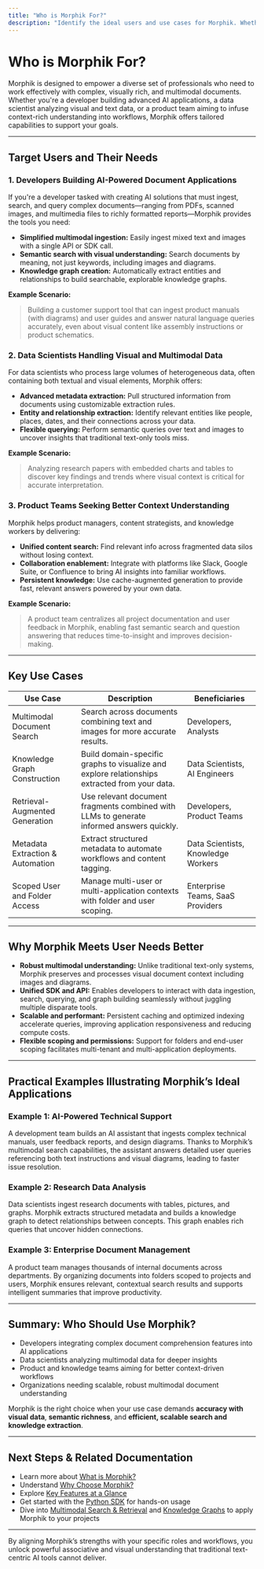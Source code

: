 ```yaml
---
title: "Who is Morphik For?"
description: "Identify the ideal users and use cases for Morphik. Whether you’re a developer building AI-powered document applications, a data scientist handling visual data, or a product team seeking better context understanding in your workflows, Morphik is built to support you. Example scenarios illustrate its optimal application."
---
```


# Who is Morphik For?

Morphik is designed to empower a diverse set of professionals who need to work effectively with complex, visually rich, and multimodal documents. Whether you're a developer building advanced AI applications, a data scientist analyzing visual and text data, or a product team aiming to infuse context-rich understanding into workflows, Morphik offers tailored capabilities to support your goals.

---

## Target Users and Their Needs

### 1. Developers Building AI-Powered Document Applications

If you're a developer tasked with creating AI solutions that must ingest, search, and query complex documents—ranging from PDFs, scanned images, and multimedia files to richly formatted reports—Morphik provides the tools you need:

- **Simplified multimodal ingestion:** Easily ingest mixed text and images with a single API or SDK call.
- **Semantic search with visual understanding:** Search documents by meaning, not just keywords, including images and diagrams.
- **Knowledge graph creation:** Automatically extract entities and relationships to build searchable, explorable knowledge graphs.

**Example Scenario:**

> Building a customer support tool that can ingest product manuals (with diagrams) and user guides and answer natural language queries accurately, even about visual content like assembly instructions or product schematics.

### 2. Data Scientists Handling Visual and Multimodal Data

For data scientists who process large volumes of heterogeneous data, often containing both textual and visual elements, Morphik offers:

- **Advanced metadata extraction:** Pull structured information from documents using customizable extraction rules.
- **Entity and relationship extraction:** Identify relevant entities like people, places, dates, and their connections across your data.
- **Flexible querying:** Perform semantic queries over text and images to uncover insights that traditional text-only tools miss.

**Example Scenario:**

> Analyzing research papers with embedded charts and tables to discover key findings and trends where visual context is critical for accurate interpretation.

### 3. Product Teams Seeking Better Context Understanding

Morphik helps product managers, content strategists, and knowledge workers by delivering:

- **Unified content search:** Find relevant info across fragmented data silos without losing context.
- **Collaboration enablement:** Integrate with platforms like Slack, Google Suite, or Confluence to bring AI insights into familiar workflows.
- **Persistent knowledge:** Use cache-augmented generation to provide fast, relevant answers powered by your own data.

**Example Scenario:**

> A product team centralizes all project documentation and user feedback in Morphik, enabling fast semantic search and question answering that reduces time-to-insight and improves decision-making.

---

## Key Use Cases

| Use Case                      | Description                                                                                         | Beneficiaries                  |
|-------------------------------|-------------------------------------------------------------------------------------------------|--------------------------------|
| Multimodal Document Search     | Search across documents combining text and images for more accurate results.                    | Developers, Analysts           |
| Knowledge Graph Construction   | Build domain-specific graphs to visualize and explore relationships extracted from your data.  | Data Scientists, AI Engineers  |
| Retrieval-Augmented Generation | Use relevant document fragments combined with LLMs to generate informed answers quickly.       | Developers, Product Teams      |
| Metadata Extraction & Automation| Extract structured metadata to automate workflows and content tagging.                          | Data Scientists, Knowledge Workers |
| Scoped User and Folder Access  | Manage multi-user or multi-application contexts with folder and user scoping.                   | Enterprise Teams, SaaS Providers |

---

## Why Morphik Meets User Needs Better

- **Robust multimodal understanding:** Unlike traditional text-only systems, Morphik preserves and processes visual document context including images and diagrams.
- **Unified SDK and API:** Enables developers to interact with data ingestion, search, querying, and graph building seamlessly without juggling multiple disparate tools.
- **Scalable and performant:** Persistent caching and optimized indexing accelerate queries, improving application responsiveness and reducing compute costs.
- **Flexible scoping and permissions:** Support for folders and end-user scoping facilitates multi-tenant and multi-application deployments.

---

## Practical Examples Illustrating Morphik’s Ideal Applications

### Example 1: AI-Powered Technical Support

A development team builds an AI assistant that ingests complex technical manuals, user feedback reports, and design diagrams. Thanks to Morphik’s multimodal search capabilities, the assistant answers detailed user queries referencing both text instructions and visual diagrams, leading to faster issue resolution.

### Example 2: Research Data Analysis

Data scientists ingest research documents with tables, pictures, and graphs. Morphik extracts structured metadata and builds a knowledge graph to detect relationships between concepts. This graph enables rich queries that uncover hidden connections.

### Example 3: Enterprise Document Management

A product team manages thousands of internal documents across departments. By organizing documents into folders scoped to projects and users, Morphik ensures relevant, contextual search results and supports intelligent summaries that improve productivity.

---

## Summary: Who Should Use Morphik?

- Developers integrating complex document comprehension features into AI applications
- Data scientists analyzing multimodal data for deeper insights
- Product and knowledge teams aiming for better context-driven workflows
- Organizations needing scalable, robust multimodal document understanding

Morphik is the right choice when your use case demands **accuracy with visual data**, **semantic richness**, and **efficient, scalable search and knowledge extraction**.

---

## Next Steps & Related Documentation

- Learn more about [What is Morphik?](overview/intro-value/what-is-morphik)
- Understand [Why Choose Morphik?](overview/intro-value/why-morphik)
- Explore [Key Features at a Glance](overview/intro-value/product-highlights)
- Get started with the [Python SDK](sdks/python/README.md) for hands-on usage
- Dive into [Multimodal Search & Retrieval](guides/core-workflows/multimodal-search) and [Knowledge Graphs](guides/knowledge-graphs/build-knowledge-graph) to apply Morphik to your projects

---

By aligning Morphik’s strengths with your specific roles and workflows, you unlock powerful associative and visual understanding that traditional text-centric AI tools cannot deliver.